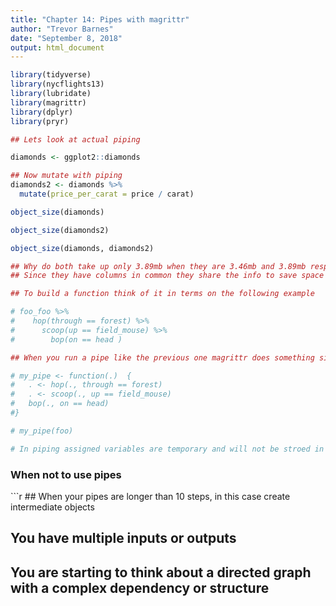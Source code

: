 ---
title: "Chapter 14: Pipes with magrittr"
author: "Trevor Barnes"
date: "September 8, 2018"
output: html_document
---


```{r, echo=FALSE}
library(tidyverse)
library(nycflights13)
library(lubridate)
library(magrittr)
library(dplyr)
library(pryr)
```

```{r}
## Lets look at actual piping

diamonds <- ggplot2::diamonds

## Now mutate with piping
diamonds2 <- diamonds %>%
  mutate(price_per_carat = price / carat)

object_size(diamonds)

object_size(diamonds2)

object_size(diamonds, diamonds2)

## Why do both take up only 3.89mb when they are 3.46mb and 3.89mb respectively?
## Since they have columns in common they share the info to save space

## To build a function think of it in terms on the following example

# foo_foo %>%
#    hop(through == forest) %>%
#      scoop(up == field_mouse) %>%
#        bop(on == head )

## When you run a pipe like the previous one magrittr does something similar to this:

# my_pipe <- function(.)  {
#   . <- hop(., through == forest)
#   . <- scoop(., up == field_mouse)
#   bop(., on == head)
#}

# my_pipe(foo)

# In piping assigned variables are temporary and will not be stroed in your environment
```

### When not to use pipes

```{r}

## When your pipes are longer than 10 steps, in this case create intermediate objects

## You have multiple inputs or outputs

## You are starting to think about a directed graph with a complex dependency or structure